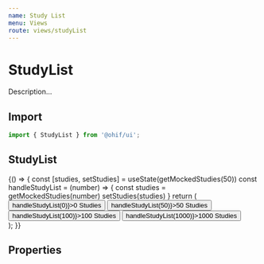 ```yaml
---
name: Study List
menu: Views
route: views/studyList
---
```



# StudyList

Description...

## Import

```javascript
import { StudyList } from '@ohif/ui';
```

## StudyList

<Playground>
  {() => {
    const [studies, setStudies] = useState(getMockedStudies(50))
    const handleStudyList = (number) => {
      const studies = getMockedStudies(number)
      setStudies(studies)
    }
    return (
      <div>
        <div className="bg-white p-4">
          <Button className="mr-2" onClick={() => handleStudyList(0)}>0 Studies</Button>
          <Button className="mr-2" onClick={() => handleStudyList(50)}>50 Studies</Button>
          <Button className="mr-2" onClick={() => handleStudyList(100)}>100 Studies</Button>
          <Button className="mr-2" onClick={() => handleStudyList(1000)}>1000 Studies</Button>
        </div>
        <StudyList studies={studies} />
      </div>
    );
  }}
</Playground>

## Properties

<Props of={StudyList} />
